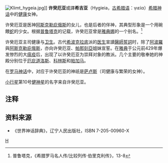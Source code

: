 [[File:Klimt_hygeia.jpg|thumb]]]]
'''许癸厄亚'''或譯'''希吉亚'''（Hygieia，[[古希腊语|古希腊语]]：{{unicode|Ὑ}}γιεία）[[希腊神话|希腊神话]]中的[[健康|健康]]女神。

许癸厄亚是医神[[阿斯克勒庇俄斯|阿斯克勒庇俄斯]]的女儿，也是后者的伴神，其典型形象是一个用碗餵[[蛇|蛇]]的少女。根据[[普鲁塔克|普鲁塔克]]的记载，许癸厄亚曾是[[雅典娜|雅典娜]]的一个别名。<ref>普鲁塔克，《希腊罗马名人传/比较列传·伯里克利传》，13-8</ref>

许癸厄亚主司健康与[[卫生|卫生]]。古代[[希波克拉底|希波克拉底]]派的[[医生|医生]]宣讀[[醫師誓詞|醫師誓詞]]时，除了[[阿波羅|阿波羅]]與[[阿斯克勒庇俄斯|阿斯克勒庇俄斯]]，亦向许癸厄亚、[[帕那刻亞|帕那刻亞]]姐妹宣誓。在[[雅典|雅典]]于公元前429年爆发惨烈的大[[瘟疫|瘟疫]]后，出现了以许癸厄亚为崇拜对象的教派。几个主要的敬奉她的神殿分别位于[[厄庇道洛斯|厄庇道洛斯]]、[[科林斯|科林斯]]和[[帕加马|帕加马]]。

在[[罗马神话|罗马神话]]中，对应于许癸厄亚的神祇是[[萨卢斯|萨卢斯]]（司健康与繁荣的女神）。

[[小行星|小行星]]第10号[[健神星|健神星]]的名字来自许癸厄亚。

== 注释 ==
<references/>
== 资料来源 ==
{{Commonscat|Hygieia}}
* 《世界神话辞典》，辽宁人民出版社，ISBN 7-205-00960-X

[[Category:希臘女神|H]]